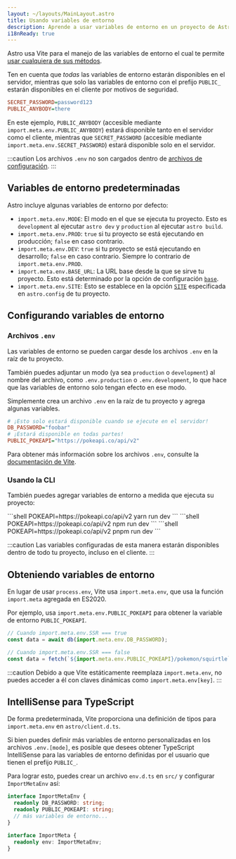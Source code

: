 ```yaml
---
layout: ~/layouts/MainLayout.astro
title: Usando variables de entorno
description: Aprende a usar variables de entorno en un proyecto de Astro.
i18nReady: true
---
```



Astro usa Vite para el manejo de las variables de entorno el cual te permite [usar cualquiera de sus métodos](https://vitejs.dev/guide/env-and-mode.html).

Ten en cuenta que _todas_ las variables de entorno estarán disponibles en el servidor, mientras que solo las variables de entorno con el prefijo `PUBLIC_` estarán disponibles en el cliente por motivos de seguridad.

```ini title=".env"
SECRET_PASSWORD=password123
PUBLIC_ANYBODY=there
```

En este ejemplo, `PUBLIC_ANYBODY` (accesible mediante `import.meta.env.PUBLIC_ANYBODY`) estará disponible tanto en el servidor como el cliente, mientras que `SECRET_PASSWORD` (accesible mediante `import.meta.env.SECRET_PASSWORD`) estará disponible solo en el servidor.

:::caution
Los archivos `.env` no son cargados dentro de [archivos de configuración](/es/guides/configuring-astro/#variables-de-entorno).
:::

## Variables de entorno predeterminadas

Astro incluye algunas variables de entorno por defecto:

- `import.meta.env.MODE`: El modo en el que se ejecuta tu proyecto. Esto es `development` al ejecutar `astro dev` y `production` al ejecutar `astro build`.
- `import.meta.env.PROD`: `true` si tu proyecto se está ejecutando en producción; `false` en caso contrario.
- `import.meta.env.DEV`: `true` si tu proyecto se está ejecutando en desarrollo; `false` en caso contrario. Siempre lo contrario de `import.meta.env.PROD`.
- `import.meta.env.BASE_URL`: La URL base desde la que se sirve tu proyecto. Esto está determinado por la opción de configuración [`base`](/es/reference/configuration-reference/#base).
- `import.meta.env.SITE`: Esto se establece en la opción [`SITE`](/es/reference/configuration-reference/#site) especificada en `astro.config` de tu proyecto.

## Configurando variables de entorno

### Archivos `.env`

Las variables de entorno se pueden cargar desde los archivos `.env` en la raíz de tu proyecto.

También puedes adjuntar un modo (ya sea `production` o `development`) al nombre del archivo, como `.env.production` o `.env.development`, lo que hace que las variables de entorno solo tengan efecto en ese modo.

Simplemente crea un archivo `.env` en la raíz de tu proyecto y agrega algunas variables.

```ini title=".env"
# ¡Esto solo estará disponible cuando se ejecute en el servidor!
DB_PASSWORD="foobar"
# ¡Estará disponible en todas partes!
PUBLIC_POKEAPI="https://pokeapi.co/api/v2"
```

Para obtener más información sobre los archivos `.env`, consulte la [documentación de Vite](https://vitejs.dev/guide/env-and-mode.html#env-files).

### Usando la CLI

También puedes agregar variables de entorno a medida que ejecuta su proyecto:

<PackageManagerTabs>
 <Fragment slot="yarn">
    ```shell
    POKEAPI=https://pokeapi.co/api/v2 yarn run dev
    ```
 </Fragment>
 <Fragment slot="npm">
    ```shell
    POKEAPI=https://pokeapi.co/api/v2 npm run dev
    ```
 </Fragment>
 <Fragment slot="pnpm">
    ```shell
    POKEAPI=https://pokeapi.co/api/v2 pnpm run dev
    ```
 </Fragment>
</PackageManagerTabs>

:::caution
Las variables configuradas de esta manera estarán disponibles dentro de todo tu proyecto, incluso en el cliente.
:::

## Obteniendo variables de entorno

En lugar de usar `process.env`, Vite usa `import.meta.env`, que usa la función `import.meta` agregada en ES2020.

Por ejemplo, usa `import.meta.env.PUBLIC_POKEAPI` para obtener la variable de entorno `PUBLIC_POKEAPI`.

```js /(?<!//.*)import.meta.env.[A-Z_]+/
// Cuando import.meta.env.SSR === true
const data = await db(import.meta.env.DB_PASSWORD);

// Cuando import.meta.env.SSR === false
const data = fetch(`${import.meta.env.PUBLIC_POKEAPI}/pokemon/squirtle`);
```

:::caution
Debido a que Vite estáticamente reemplaza `import.meta.env`, no puedes acceder a él con claves dinámicas como `import.meta.env[key]`.
:::

## IntelliSense para TypeScript

De forma predeterminada, Vite proporciona una definición de tipos para `import.meta.env` en `astro/client.d.ts`.

Si bien puedes definir más variables de entorno personalizadas en los archivos `.env.[mode]`, es posible que desees obtener TypeScript IntelliSense para las variables de entorno definidas por el usuario que tienen el prefijo `PUBLIC_`.

Para lograr esto, puedes crear un archivo `env.d.ts` en `src/` y configurar `ImportMetaEnv` así:

```ts title="src/env.d.ts"
interface ImportMetaEnv {
  readonly DB_PASSWORD: string;
  readonly PUBLIC_POKEAPI: string;
  // más variables de entorno...
}

interface ImportMeta {
  readonly env: ImportMetaEnv;
}
```
